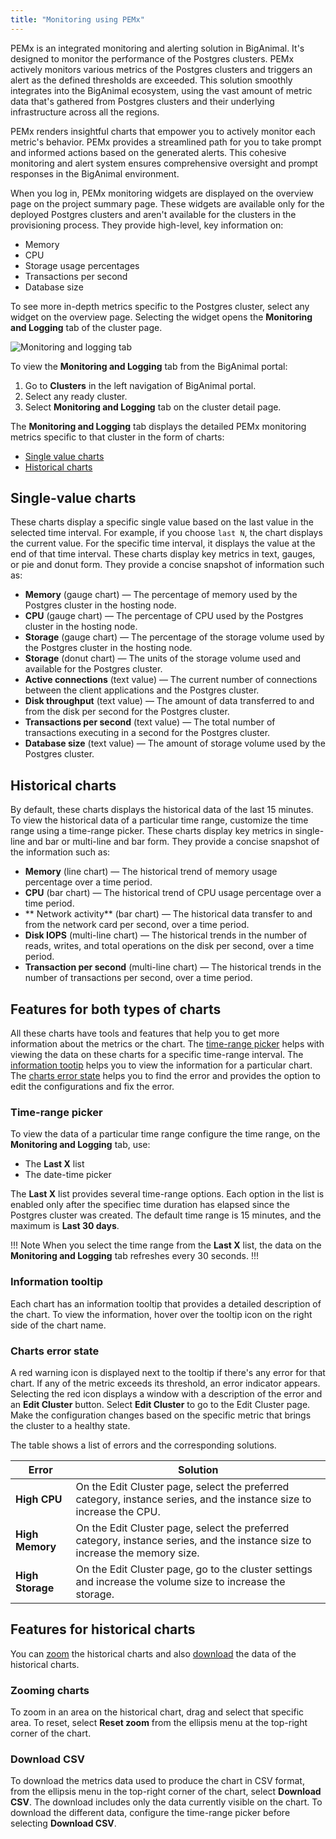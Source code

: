 ```yaml
---
title: "Monitoring using PEMx"
---
```


PEMx is an integrated monitoring and alerting solution in BigAnimal. It's designed to monitor the performance of the Postgres clusters. PEMx actively monitors various metrics of the Postgres clusters and triggers an alert as the defined thresholds are exceeded. This solution smoothly integrates into the BigAnimal ecosystem, using the vast amount of metric data that's gathered from Postgres clusters and their underlying infrastructure across all the regions. 

PEMx renders insightful charts that empower you to actively monitor each metric's behavior. PEMx provides a streamlined path for you to take prompt and informed actions based on the generated alerts. This cohesive monitoring and alert system ensures comprehensive oversight and prompt responses in the BigAnimal environment.

When you log in, PEMx monitoring widgets are displayed on the overview page on the project summary page. These widgets are available only for the deployed Postgres clusters and aren't available for the clusters in the provisioning process. They provide high-level, key information on:
- Memory
- CPU
- Storage usage percentages
- Transactions per second
- Database size

To see more in-depth metrics specific to the Postgres cluster, select any widget on the overview page. Selecting the widget opens the **Monitoring and Logging** tab of the cluster page.

![Monitoring and logging tab](images/monitoring_and_logging_tab.png)

To view the **Monitoring and Logging** tab from the BigAnimal portal:

1. Go to **Clusters** in the left navigation of BigAnimal portal. 
2. Select any ready cluster. 
3. Select **Monitoring and Logging** tab on the cluster detail page.

The **Monitoring and Logging** tab displays the detailed PEMx monitoring metrics specific to that cluster in the form of charts:

- [Single value charts](#single-value-charts)
- [Historical charts](#historical-charts)

## Single-value charts

These charts display a specific single value based on the last value in the selected time interval. For example, if you choose `last N`, the chart displays the current value. For the specific time interval, it displays the value at the end of that time interval. These charts display key metrics in text, gauges, or pie and donut form. They provide a concise snapshot of information such as: 
  - **Memory** (gauge chart) &mdash; The percentage of memory used by the Postgres cluster in the hosting node.
  - **CPU** (gauge chart) &mdash; The percentage of CPU used by the Postgres cluster in the hosting node.
  - **Storage** (gauge chart) &mdash; The percentage of the storage volume used by the Postgres cluster in the hosting node.
  - **Storage** (donut chart) &mdash; The units of the storage volume used and available for the Postgres cluster.
  - **Active connections** (text value) &mdash; The current number of connections between the client applications and the Postgres cluster.
  - **Disk throughput** (text value) &mdash; The amount of data transferred to and from the disk per second for the Postgres cluster.
  - **Transactions per second** (text value) &mdash; The total number of transactions executing in a second for the Postgres cluster.
  - **Database size** (text value) &mdash; The amount of storage volume used by the Postgres cluster.

## Historical charts

By default, these charts displays the historical data of the last 15 minutes. To view the historical data of a particular time range, customize the time range using a time-range picker. These charts display key metrics in single-line and bar or multi-line and bar form. They provide a concise snapshot of the information such as:
  - **Memory** (line chart) &mdash; The historical trend of memory usage percentage over a time period.
  - **CPU** (bar chart) &mdash; The historical trend of CPU usage percentage over a time period.
  - ** Network activity** (bar chart) &mdash; The historical data transfer to and from the network card per second, over a time period.
  - **Disk IOPS** (multi-line chart) &mdash; The historical trends in the number of reads, writes, and total operations on the disk per second, over a time period.
  - **Transaction per second** (multi-line chart) &mdash; The historical trends in the number of transactions per second, over a time period.


## Features for both types of charts

All these charts have tools and features that help you to get more information about the metrics or the chart. The [time-range picker](#time-range-picker) helps with viewing the data on these charts for a specific time-range interval. The [information tootip](#information-tooltip) helps you to view the information for a particular chart. The [charts error state](#charts-error-state) helps you to find the error and provides the option to edit the configurations and fix the error.

### Time-range picker

To view the data of a particular time range configure the time range, on the **Monitoring and Logging** tab, use:
- The **Last X** list
- The date-time picker

The **Last X** list provides several time-range options. Each option in the list is enabled only after the specifiec time duration has elapsed since the Postgres cluster was created. The default time range is 15 minutes, and the maximum is **Last 30 days**.

!!! Note
When you select the time range from the **Last X** list, the data on the **Monitoring and Logging** tab refreshes every 30 seconds.
!!!

### Information tooltip

Each chart has an information tooltip that provides a detailed description of the chart. To view the information, hover over the tooltip icon on the right side of the chart name.

### Charts error state

A red warning icon is displayed next to the tooltip if there's any error for that chart. If any of the metric exceeds its threshold, an error indicator appears. Selecting the red icon displays a window with a description of the error and an **Edit Cluster** button. Select **Edit Cluster** to go to the Edit Cluster page. Make the configuration changes based on the specific metric that brings the cluster to a healthy state. 

The table shows a list of errors and the corresponding solutions.

|      Error       |                                                            Solution                                                            |
| ---------------- | ------------------------------------------------------------------------------------------------------------------------------ |
| **High CPU**     | On the Edit Cluster page, select the preferred category, instance series, and the instance size to increase the CPU.         |
| **High Memory**  | On the Edit Cluster page, select the preferred category, instance series, and the instance size to increase the memory size. |
| **High Storage** | On the Edit Cluster page, go to the cluster settings and increase the volume size to increase the storage.                       |

## Features for historical charts

You can [zoom](#zooming-charts) the historical charts and also [download](#download-csv) the data of the historical charts.

### Zooming charts

To zoom in an area on the historical chart, drag and select that specific area. To reset, select **Reset zoom** from the ellipsis menu at the top-right corner of the chart.

### Download CSV

To download the metrics data used to produce the chart in CSV format, from the ellipsis menu in the top-right corner of the chart, select **Download CSV**. The download includes only the data currently visible on the chart. To download the different data, configure the time-range picker before selecting **Download CSV**.
